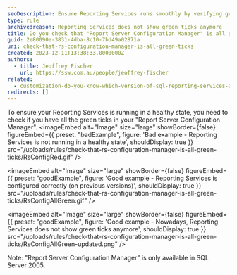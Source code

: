 ```yaml
---
seoDescription: Ensure Reporting Services runs smoothly by verifying green ticks in Report Server Configuration Manager.
type: rule
archivedreason: Reporting Services does not show green ticks anymore
title: Do you check that "Report Server Configuration Manager" is all green ticks?
guid: 2e80090e-3831-4dba-8c10-7bd49a02871a
uri: check-that-rs-configuration-manager-is-all-green-ticks
created: 2023-12-11T13:38:33.0000000Z
authors:
  - title: Jeoffrey Fischer
    url: https://ssw.com.au/people/jeoffrey-fischer
related:
  - customization-do-you-know-which-version-of-sql-reporting-services-and-visual-studio-you-are-using
redirects: []
---
```


To ensure your Reporting Services is running in a healthy state, you need to check if you have all the green ticks in your "Report Server Configuration Manager".
<imageEmbed
  alt="Image"
  size="large"
  showBorder={false}
  figureEmbed={{
    preset: "badExample",
    figure: 'Bad example - Reporting Services is not running in a healthy state',
    shouldDisplay: true
  }}
  src="/uploads/rules/check-that-rs-configuration-manager-is-all-green-ticks/RsConfigRed.gif"
/>

<imageEmbed
  alt="Image"
  size="large"
  showBorder={false}
  figureEmbed={{
    preset: "goodExample",
    figure: 'Good example - Reporting Services is configured correctly (on previous versions)',
    shouldDisplay: true
  }}
  src="/uploads/rules/check-that-rs-configuration-manager-is-all-green-ticks/RsConfigAllGreen.gif"
/>

<imageEmbed
  alt="Image"
  size="large"
  showBorder={false}
  figureEmbed={{
    preset: "goodExample",
    figure: 'Good example - Nowadays, Reporting Services does not show green ticks anymore',
    shouldDisplay: true
  }}
  src="/uploads/rules/check-that-rs-configuration-manager-is-all-green-ticks/RsConfigAllGreen-updated.png"
/>

Note: "Report Server Configuration Manager" is only available in SQL Server 2005.